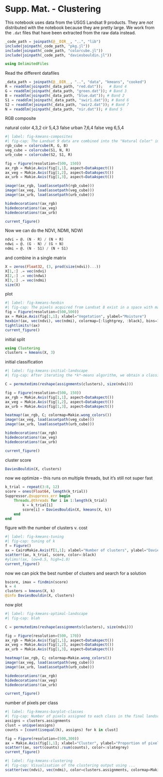 # Supp. Mat. - Clustering

This notebook uses data from the USGS Landsat 9 products. They are *not* distributed with the notebook because they are pretty large. We work from the `.dat` files that have been extracted from the raw data instead.

```julia
_code_path = joinpath(@__DIR__, "..", "lib")
include(joinpath(_code_path, "pkg.jl"))
include(joinpath(_code_path, "colorcube.jl"))
include(joinpath(_code_path, "daviesbouldin.jl"))
```

```julia
using DelimitedFiles
```

Read the different datafiles

```julia
_data_path = joinpath(@__DIR__, "..", "data", "kmeans", "cooked")
R = readdlm(joinpath(_data_path, "red.dat"));   # Band 4
G = readdlm(joinpath(_data_path, "green.dat")); # Band 3
B = readdlm(joinpath(_data_path, "blue.dat")); # Band 2
S1 = readdlm(joinpath(_data_path, "swir1.dat")); # Band 6
S2 = readdlm(joinpath(_data_path, "swir2.dat")); # Band 7
N = readdlm(joinpath(_data_path, "nir.dat")); # Band 5
```

RGB composite

natural color 4,3,2
cir 5,4,3
false urban 7,6,4
false veg 6,5,4

```julia
#| label: fig-kmeans-composites
#| fig-cap: The Landsat 9 data are combined into the "Natural Color" image, in which the red, green, and blue bands are mapped to their respective channels (left). The two other composites are the false color infrared, and the composite for vegetation analysis.
rgb_cube = colorcube(R, G, B)
veg_cube = colorcube(S1, N, R)
urb_cube = colorcube(S2, S1, R)

fig = Figure(resolution=(500, 150))
ax_rgb = Makie.Axis(fig[1,1], aspect=DataAspect())
ax_veg = Makie.Axis(fig[1,2], aspect=DataAspect())
ax_urb = Makie.Axis(fig[1,3], aspect=DataAspect())

image!(ax_rgb, load(assetpath(rgb_cube)))
image!(ax_veg, load(assetpath(veg_cube)))
image!(ax_urb, load(assetpath(urb_cube)))

hidedecorations!(ax_rgb)
hidedecorations!(ax_veg)
hidedecorations!(ax_urb)

current_figure()
```

Now we can do the NDVI, NDMI, NDWI

```julia
ndvi = @. (N - R) / (N + R)
ndwi = @. (G - N) / (G + N)
ndmi = @. (N - S1) / (N + S1)
```

and combine in a single matrix

```julia
X = zeros(Float32, (3, prod(size(ndvi))...))
X[1,:] .= vec(ndvi)
X[2,:] .= vec(ndwi)
X[3,:] .= vec(ndmi)
size(X)
```

plot

```julia
#| label: fig-kmeans-hexbin
#| fig-cap: The pixels acquired from Landsat 8 exist in a space with many different dimensions (one for each band). Because we are interested in a landscape classification based on water and vegetation data, we use the NDVI, NDMI, and NDWI combinations of bands. These are *derived* data, and represent the creation of new features from the raw data. Darker colors indicate more pixels in this bin.
fig = Figure(resolution=(500,500))
ax = Makie.Axis(fig[1,1]; xlabel="Vegetation", ylabel="Moisture")
hexbin!(ax, vec(ndvi), vec(ndmi), colormap=[:lightgrey, :black], bins=120)
tightlimits!(ax)
current_figure()
```

initial split

```julia
using Clustering
clusters = kmeans(X, 3)
```

initial classification

```julia
#| label: fig-kmeans-initial-landscape
#| fig-cap: After iterating the *k*-means algorithm, we obtain a classification for every pixel in the landscape. This classification is based on the values of NDVI, NDMI, and NDWI indices, and therefore groups pixels based on a specific hypothesis. This clustering was produced using $k=5$, *i.e.* we want to see what the landscape would look like when divided into three categories. 

C = permutedims(reshape(assignments(clusters), size(ndvi)))

fig = Figure(resolution=(500, 150))
ax_rgb = Makie.Axis(fig[1,1], aspect=DataAspect())
ax_veg = Makie.Axis(fig[1,2], aspect=DataAspect())
ax_urb = Makie.Axis(fig[1,3], aspect=DataAspect())

heatmap!(ax_rgb, C; colormap=Makie.wong_colors())
image!(ax_veg, load(assetpath(veg_cube)))
image!(ax_urb, load(assetpath(urb_cube)))

hidedecorations!(ax_rgb)
hidedecorations!(ax_veg)
hidedecorations!(ax_urb)

current_figure()
```

cluster score

```julia
DaviesBouldin(X, clusters)
```

now we optimize -- this runs on multiple threads, but it's still not super fast

```julia
k_trial = repeat(3:8, 12)
score = ones(Float64, length(k_trial))
Suppressor.@suppress_err begin
    Threads.@threads for i in 1:length(k_trial)
        k = k_trial[i]
        score[i] = DaviesBouldin(X, kmeans(X, k))
    end
end
```

figure with the number of clusters v. cost

```julia
#| label: fig-kmeans-tuning
#| fig-cap: tuning of k
f = Figure()
ax = CairoMakie.Axis(f[1,1]; xlabel="Number of clusters", ylabel="Davies-Bouldin index")
scatter!(ax, k_trial, score, color=:black)
#ylims!(ax, low=0.5, high=1.0)
current_figure()
```

now we can pick the best number of clusters and search for a solution

```julia
bscore, imax = findmin(score)
k = 4
clusters = kmeans(X, k)
@info DaviesBouldin(X, clusters)
```

now plot

```julia
#| label: fig-kmeans-optimal-landscape
#| fig-cap: blah

C = permutedims(reshape(assignments(clusters), size(ndvi)))

fig = Figure(resolution=(500, 170))
ax_rgb = Makie.Axis(fig[1,1], aspect=DataAspect())
ax_veg = Makie.Axis(fig[1,2], aspect=DataAspect())
ax_urb = Makie.Axis(fig[1,3], aspect=DataAspect())

heatmap!(ax_rgb, C; colormap=Makie.wong_colors())
image!(ax_veg, load(assetpath(veg_cube)))
image!(ax_urb, load(assetpath(urb_cube)))

hidedecorations!(ax_rgb)
hidedecorations!(ax_veg)
hidedecorations!(ax_urb)

current_figure()
```

number of pixels per class

```julia
#| label: fig-kmeans-barplot-classes
#| fig-cap: Number of pixels assigned to each class in the final landscape classification. In most cases, *k*-means will create clusters with the same number of points in them. This may be an issue, or this may be a way to ensure that whatever classes are produced will be balanced in terms of their representation.
assigns = clusters.assignments
clust = unique(assigns)
counts = [count(isequal(k), assigns) for k in clust]

fig = Figure(resolution=(500,300))
ax = Makie.Axis(fig[1,1]; xlabel="Cluster", ylabel="Proportion of pixels")
scatter!(ax, sort(counts)./sum(counts), color=:slategrey)
current_figure()
```

```julia
#| label: fig-kmeans-clustering
#| fig-cap: Visualisation of the clustering output using ...
scatter(vec(ndvi), vec(ndmi), color=clusters.assignments, colormap=Makie.wong_colors())
```